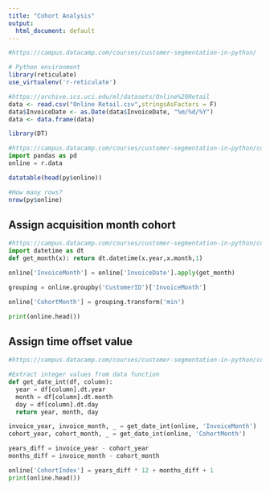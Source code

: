 ```yaml
---
title: "Cohort Analysis"
output:
  html_document: default
---
```


```r
#https://campus.datacamp.com/courses/customer-segmentation-in-python/

# Python environment
library(reticulate)
use_virtualenv('r-reticulate')

#https://archive.ics.uci.edu/ml/datasets/Online%20Retail
data <- read.csv("Online Retail.csv",stringsAsFactors = F)
data$InvoiceDate <- as.Date(data$InvoiceDate, "%m/%d/%Y")
data <- data.frame(data)

library(DT)
```


```python
#https://campus.datacamp.com/courses/customer-segmentation-in-python/cohort-analysis?ex=3
import pandas as pd
online = r.data
```


```r
datatable(head(py$online))

#How many rows?
nrow(py$online)
```

## Assign acquisition month cohort
```python
#https://campus.datacamp.com/courses/customer-segmentation-in-python/cohort-analysis?ex=3
import datetime as dt
def get_month(x): return dt.datetime(x.year,x.month,1)

online['InvoiceMonth'] = online['InvoiceDate'].apply(get_month)

grouping = online.groupby('CustomerID')['InvoiceMonth']

online['CohortMonth'] = grouping.transform('min')

print(online.head())
```

## Assign time offset value
```python
#https://campus.datacamp.com/courses/customer-segmentation-in-python/cohort-analysis?ex=3

#Extract integer values from data function
def get_date_int(df, column):
  year = df[column].dt.year
  month = df[column].dt.month
  day = df[column].dt.day
  return year, month, day

invoice_year, invoice_month, _ = get_date_int(online, 'InvoiceMonth')
cohort_year, cohort_month, _ = get_date_int(online, 'CohortMonth')

years_diff = invoice_year - cohort_year
months_diff = invoice_month - cohort_month

online['CohortIndex'] = years_diff * 12 + months_diff + 1
print(online.head())
```




